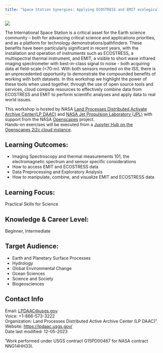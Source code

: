 ```yaml
---
title: "Space Station Synergies: Applying ECOSTRESS and EMIT ecological problems for Scientific Insight"
---
```


<p align="left">
  <img src="img/ISS.jpg" />
</p>

The International Space Station is a critical asset for the Earth science community -- both for advancing critical science and applications priorities, and as a platform for technology demonstrations/pathfinders.  These benefits have been particularly significant in recent years, with the installation and operation of instruments such as ECOSTRESS, a multispectral thermal instrument, and EMIT, a visible to short wave infrared imaging spectrometer with best-in-class signal to noise - both acquiring data at field-scale (<70-m).  With both sensors mounted on the ISS, there is an unprecedented opportunity to demonstrate the compounded benefits of working with both datasets.  In this workshop we highlight the power of these tools when used together, through the use of open source tools and services, cloud compute resources to effectively combine data from ECOSTRESS and EMIT to perform scientific analyses and apply data to real world issues. 

This workshop is hosted by NASA [Land Processes Distributed Activate Archive Center(LP DAAC)](https://lpdaac.usgs.gov/) and [NASA Jet Propulsion Laboratory (JPL)](https://www.jpl.nasa.gov/) with support from the NASA [Openscapes](https://nasa-openscapes.github.io/) project.  
Hands-on exercises will be executed from a [Jupyter Hub on the Openscapes 2i2c cloud instance](https://tinyurl.com/yckery74).

## Learning Outcomes: 
- Imaging Spectroscopy and thermal measurements 101, the electromagnetic spectrum and sensor specific considerations  
- How to access EMIT and ECOSTRESS data  
- Data Preprocessing and Exploratory Analysis  
- How to manipulate, combine, and visualize EMIT and ECOSTRESS data  

## Learning Focus: 
Practical Skills for Science

## Knowledge & Career Level: 
Beginner, Intermediate

## Target Audience:
- Earth and Planetary Surface Processes
- Hydrology
- Global Environmental Change
- Ocean Sciences
- Science and Society
- Biogeosciences

## Contact Info  

Email: <LPDAAC@usgs.gov>  
Voice: +1-866-573-3222  
Organization: Land Processes Distributed Active Archive Center (LP DAAC)¹  
Website: <https://lpdaac.usgs.gov/>  
Date last modified: 12-05-2023  

¹Work performed under USGS contract G15PD00467 for NASA contract NNG14HH33I.
